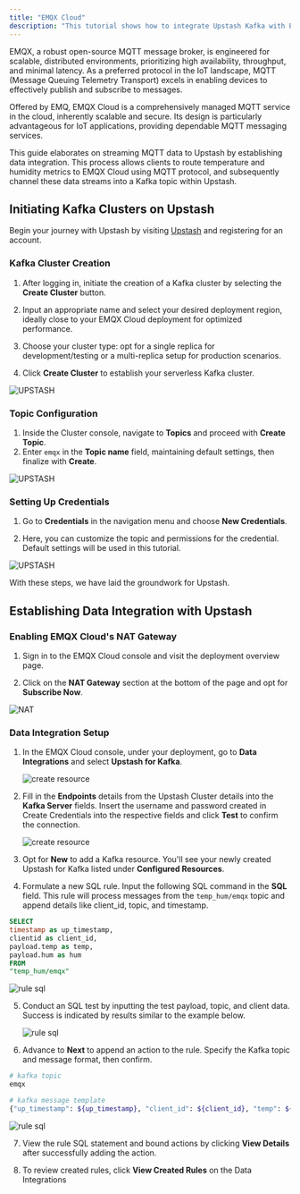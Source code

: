 ```yaml
---
title: "EMQX Cloud"
description: "This tutorial shows how to integrate Upstash Kafka with EMQX Cloud"
---
```


EMQX, a robust open-source MQTT message broker, is engineered for scalable, distributed environments, prioritizing high availability, throughput, and minimal latency. As a preferred protocol in the IoT landscape, MQTT (Message Queuing Telemetry Transport) excels in enabling devices to effectively publish and subscribe to messages.

Offered by EMQ, EMQX Cloud is a comprehensively managed MQTT service in the cloud, inherently scalable and secure. Its design is particularly advantageous for IoT applications, providing dependable MQTT messaging services.

This guide elaborates on streaming MQTT data to Upstash by establishing data integration. This process allows clients to route temperature and humidity metrics to EMQX Cloud using MQTT protocol, and subsequently channel these data streams into a Kafka topic within Upstash.

## Initiating Kafka Clusters on Upstash
Begin your journey with Upstash by visiting [Upstash](https://upstash.com/) and registering for an account.

### Kafka Cluster Creation
1. After logging in, initiate the creation of a Kafka cluster by selecting the **Create Cluster** button.

2. Input an appropriate name and select your desired deployment region, ideally close to your EMQX Cloud deployment for optimized performance.

3. Choose your cluster type: opt for a single replica for development/testing or a multi-replica setup for production scenarios.

4. Click **Create Cluster** to establish your serverless Kafka cluster.

![UPSTASH](https://raw.githubusercontent.com/emqx/cloud-docs/master/en_US/rule_engine/_assets/upstash_kafka_01.png)

### Topic Configuration

1. Inside the Cluster console, navigate to **Topics** and proceed with **Create Topic**.
2. Enter `emqx` in the **Topic name** field, maintaining default settings, then finalize with **Create**.

![UPSTASH](https://raw.githubusercontent.com/emqx/cloud-docs/master/en_US/rule_engine/_assets/upstash_kafka_02.png)

### Setting Up Credentials

1. Go to **Credentials** in the navigation menu and choose **New Credentials**.

2. Here, you can customize the topic and permissions for the credential. Default settings will be used in this tutorial.

![UPSTASH](https://raw.githubusercontent.com/emqx/cloud-docs/master/en_US/rule_engine/_assets/upstash_kafka_03.png)

With these steps, we have laid the groundwork for Upstash.

## Establishing Data Integration with Upstash

### Enabling EMQX Cloud's NAT Gateway

1. Sign in to the EMQX Cloud console and visit the deployment overview page.

2. Click on the **NAT Gateway** section at the bottom of the page and opt for **Subscribe Now**. 

![NAT](https://raw.githubusercontent.com/emqx/cloud-docs/master/en_US/rule_engine/_assets/public_nat.png)

### Data Integration Setup

1. In the EMQX Cloud console, under your deployment, go to **Data Integrations** and select **Upstash for Kafka**.

   ![create resource](https://raw.githubusercontent.com/emqx/cloud-docs/master/en_US/rule_engine/_assets/upstash_kafka_04.png)

2. Fill in the **Endpoints** details from the Upstash Cluster details into the **Kafka Server** fields. Insert the username and password created in Create Credentials into the respective fields and click **Test** to confirm the connection.

   ![create resource](https://raw.githubusercontent.com/emqx/cloud-docs/master/en_US/rule_engine/_assets/upstash_kafka_05.png)

3. Opt for **New** to add a Kafka resource. You'll see your newly created Upstash for Kafka listed under **Configured Resources**.

4. Formulate a new SQL rule. Input the following SQL command in the **SQL** field. This rule will process messages from the `temp_hum/emqx` topic and append details like client_id, topic, and timestamp.

```sql
SELECT
timestamp as up_timestamp,
clientid as client_id,
payload.temp as temp,
payload.hum as hum
FROM
"temp_hum/emqx"
```

![rule sql](https://raw.githubusercontent.com/emqx/cloud-docs/master/en_US/rule_engine/_assets/kafka_create_sql.png)

5. Conduct an SQL test by inputting the test payload, topic, and client data. Success is indicated by results similar to the example below.

   ![rule sql](https://raw.githubusercontent.com/emqx/cloud-docs/master/en_US/rule_engine/_assets/kafka_create_sql_test.png)

6. Advance to **Next** to append an action to the rule. Specify the Kafka topic and message format, then confirm.

```bash
# kafka topic
emqx

# kafka message template
{"up_timestamp": ${up_timestamp}, "client_id": ${client_id}, "temp": ${temp}, "hum": ${hum}}
```

![rule sql](https://raw.githubusercontent.com/emqx/cloud-docs/master/en_US/rule_engine/_assets/kafka_action.png)

7. View the rule SQL statement and bound actions by clicking **View Details** after successfully adding the action.

8. To review created rules, click **View Created Rules** on the Data Integrations
